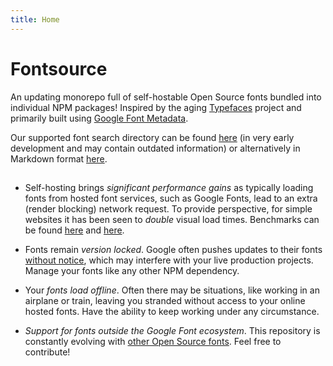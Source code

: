```yaml
---
title: Home
---
```


# Fontsource

An updating monorepo full of self-hostable Open Source fonts bundled into individual NPM packages!
Inspired by the aging [Typefaces](https://github.com/KyleAMathews/typefaces) project and primarily built using [Google Font Metadata](https://github.com/fontsource/google-font-metadata).

Our supported font search directory can be found [here](https://fontsource.github.io/search-directory/) (in very early development and may contain outdated information) or alternatively in Markdown format [here](https://github.com/fontsource/fontsource/blob/master/FONTLIST.md).

##

- Self-hosting brings _significant performance gains_ as typically loading fonts from hosted font services, such as Google Fonts, lead to an extra (render blocking) network request. To provide perspective, for simple websites it has been seen to _double_ visual load times. Benchmarks can be found [here](https://github.com/HTTPArchive/almanac.httparchive.org/pull/607) and [here](https://github.com/reactiflux/reactiflux.com/pull/21).

- Fonts remain _version locked_. Google often pushes updates to their fonts [without notice](https://github.com/google/fonts/issues/1307), which may interfere with your live production projects. Manage your fonts like any other NPM dependency.

- Your _fonts load offline_. Often there may be situations, like working in an airplane or train, leaving you stranded without access to your online hosted fonts. Have the ability to keep working under any circumstance.

- _Support for fonts outside the Google Font ecosystem_. This repository is constantly evolving with [other Open Source fonts](https://github.com/fontsource/fontsource/blob/master/FONTLIST.md). Feel free to contribute!
